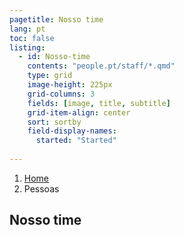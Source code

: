 ```yaml
---
pagetitle: Nosso time
lang: pt
toc: false
listing:
  - id: Nosso-time
    contents: "people.pt/staff/*.qmd"
    type: grid
    image-height: 225px
    grid-columns: 3
    fields: [image, title, subtitle]
    grid-item-align: center
    sort: sortby
    field-display-names: 
      started: "Started"
	
---
```


```{=html}
<nav aria-label="breadcrumb">
  <ol class="breadcrumb">
    <li class="breadcrumb-item"><a href="index.html">Home</a></li>
    <li class="breadcrumb-item active" aria-current="page">Pessoas</li>
  </ol>
</nav>
```


## Nosso time

:::{#Our-team}
:::

